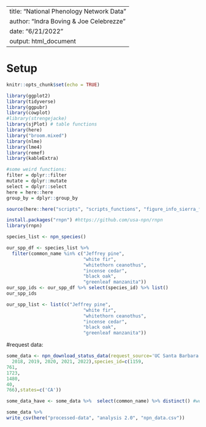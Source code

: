 
---
title: "National Phenology Network Data"
author: "Indra Boving & Joe Celebrezze"
date: "6/21/2022"
output: html_document
---

# Setup
```r
knitr::opts_chunk$set(echo = TRUE)

library(ggplot2)
library(tidyverse)
library(ggpubr)
library(cowplot)
#library(strengejacke)
library(sjPlot) # table functions
library(here)
library("broom.mixed")
library(nlme)
library(lme4)
library(remef)
library(kableExtra)

#some weird functions:
filter = dplyr::filter
mutate = dplyr::mutate
select = dplyr::select
here = here::here
group_by = dplyr::group_by

source(here::here("scripts", "scripts_functions", "figure_info_sierra_flammability.R")) #color and theme info is here

install.packages("rnpn") #https://github.com/usa-npn/rnpn
library(rnpn)
```

```r
species_list <- npn_species() 

our_spp_df <- species_list %>% 
  filter(common_name %in% c("Jeffrey pine", 
                            "white fir", 
                            "whitethorn ceanothus", 
                            "incense cedar", 
                            "black oak", 
                            "greenleaf manzanita"))
our_spp_ids <- our_spp_df %>% select(species_id) %>% list()
our_spp_ids
```


```r
our_spp_list <- list(c("Jeffrey pine", 
                            "white fir", 
                            "whitethorn ceanothus", 
                            "incense cedar", 
                            "black oak", 
                            "greenleaf manzanita"))
```

#request data: 
```r
some_data <- npn_download_status_data(request_source='UC Santa Barbara',years=c(2015, 2016, 2017,
  2018, 2019, 2020, 2021, 2022),species_id=c(1159,				
761,		
1723,			
1480,				
40,			
766),states=c('CA'))

some_data_have <- some_data %>%  select(common_name) %>% distinct() #we have 6 species! yay!

some_data %>% 
write_csv(here("processed-data", "analysis 2.0", "npn_data.csv"))
```

